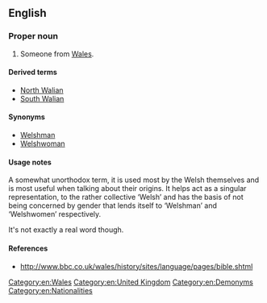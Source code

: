 ==English==

===Proper noun===
{{en-Proper noun|Welsh}}

# Someone from [[Wales]].

====Derived terms====
* [[North Walian]]
* [[South Walian]]

====Synonyms====
* [[Welshman]]
* [[Welshwoman]]

====Usage notes====
A somewhat unorthodox term, it is used most by the Welsh themselves and is most useful when talking about their origins. It helps act as a singular representation, to the rather collective ‘Welsh’ and has the basis of not being concerned by gender that lends itself to ‘Welshman’ and ‘Welshwomen’ respectively.

It's not exactly a real word though.

====References====
* http://www.bbc.co.uk/wales/history/sites/language/pages/bible.shtml

[[Category:en:Wales]]
[[Category:en:United Kingdom]]
[[Category:en:Demonyms]]
[[Category:en:Nationalities]]